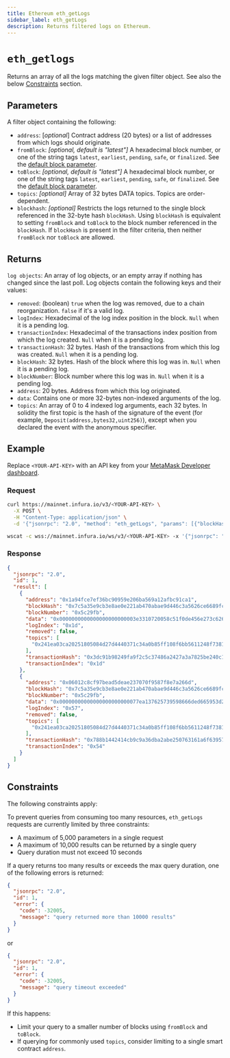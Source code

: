 ```yaml
---
title: Ethereum eth_getLogs
sidebar_label: eth_getLogs
description: Returns filtered logs on Ethereum.
---
```



# `eth_getlogs`


Returns an array of all the logs matching the given filter object. See also the below [Constraints](#constraints) section. 

## Parameters

A filter object containing the following:

- `address`: [_optional_] Contract address (20 bytes) or a list of addresses from which logs should originate.
- `fromBlock`: _[optional, default is "latest"]_ A hexadecimal block number, or one of the string tags `latest`, `earliest`, `pending`, `safe`, or `finalized`. See the [default block parameter](https://ethereum.org/en/developers/docs/apis/json-rpc/#default-block).
- `toBlock`: _[optional, default is "latest"]_ A hexadecimal block number, or one of the string tags `latest`, `earliest`, `pending`, `safe`, or `finalized`. See the [default block parameter](https://ethereum.org/en/developers/docs/apis/json-rpc/#default-block).
- `topics`: _[optional]_ Array of 32 bytes DATA topics. Topics are order-dependent.
- `blockhash`: _[optional]_ Restricts the logs returned to the single block referenced in the 32-byte hash `blockHash`. Using `blockHash` is equivalent to setting `fromBlock` and `toBlock` to the block number referenced in the `blockHash`. If `blockHash` is present in the filter criteria, then neither `fromBlock` nor `toBlock` are allowed.

## Returns

`log objects`: An array of log objects, or an empty array if nothing has changed since the last poll. Log objects contain the following keys and their values:

- `removed`: (boolean) `true` when the log was removed, due to a chain reorganization. `false` if it's a valid log.
- `logIndex`: Hexadecimal of the log index position in the block. `Null` when it is a pending log.
- `transactionIndex`: Hexadecimal of the transactions index position from which the log created. `Null` when it is a pending log.
- `transactionHash`: 32 bytes. Hash of the transactions from which this log was created. `Null` when it is a pending log.
- `blockHash`: 32 bytes. Hash of the block where this log was in. `Null` when it is a pending log.
- `blockNumber`: Block number where this log was in. `Null` when it is a pending log.
- `address`: 20 bytes. Address from which this log originated.
- `data`: Contains one or more 32-bytes non-indexed arguments of the log.
- `topics`: An array of 0 to 4 indexed log arguments, each 32 bytes. In solidity the first topic is the hash of the signature of the event (for example, `Deposit(address,bytes32,uint256)`), except when you declared the event with the anonymous specifier.

## Example

Replace `<YOUR-API-KEY>` with an API key from your [MetaMask Developer dashboard](https://developer.metamask.io/).

### Request


<Tabs>
  <TabItem value="curl">

```bash
curl https://mainnet.infura.io/v3/<YOUR-API-KEY> \
  -X POST \
  -H "Content-Type: application/json" \
  -d '{"jsonrpc": "2.0", "method": "eth_getLogs", "params": [{"blockHash": "0x7c5a35e9cb3e8ae0e221ab470abae9d446c3a5626ce6689fc777dcffcab52c70", "topics":["0x241ea03ca20251805084d27d4440371c34a0b85ff108f6bb5611248f73818b80"]}], "id": 1}'
```

  </TabItem>
  <TabItem value="WSS">

```bash
wscat -c wss://mainnet.infura.io/ws/v3/<YOUR-API-KEY> -x '{"jsonrpc": "2.0", "method": "eth_getLogs", "params": [{"blockHash": "0x7c5a35e9cb3e8ae0e221ab470abae9d446c3a5626ce6689fc777dcffcab52c70", "topics":["0x241ea03ca20251805084d27d4440371c34a0b85ff108f6bb5611248f73818b80"]}], "id":1}'
```

  </TabItem>
</Tabs>

### Response


<Tabs>
  <TabItem value="JSON">

```json
{
  "jsonrpc": "2.0",
  "id": 1,
  "result": [
    {
      "address": "0x1a94fce7ef36bc90959e206ba569a12afbc91ca1",
      "blockHash": "0x7c5a35e9cb3e8ae0e221ab470abae9d446c3a5626ce6689fc777dcffcab52c70",
      "blockNumber": "0x5c29fb",
      "data": "0x0000000000000000000000003e3310720058c51f0de456e273c626cdd35065700000000000000000000000000000000000000000000000000000000000003185000000000000000000000000000000000000000000000000000000000000318200000000000000000000000000000000000000000000000000000000005c2a23",
      "logIndex": "0x1d",
      "removed": false,
      "topics": [
        "0x241ea03ca20251805084d27d4440371c34a0b85ff108f6bb5611248f73818b80"
      ],
      "transactionHash": "0x3dc91b98249fa9f2c5c37486a2427a3a7825be240c1c84961dfb3063d9c04d50",
      "transactionIndex": "0x1d"
    },
    {
      "address": "0x06012c8cf97bead5deae237070f9587f8e7a266d",
      "blockHash": "0x7c5a35e9cb3e8ae0e221ab470abae9d446c3a5626ce6689fc777dcffcab52c70",
      "blockNumber": "0x5c29fb",
      "data": "0x00000000000000000000000077ea137625739598666ded665953d26b3d8e374400000000000000000000000000000000000000000000000000000000000749ff00000000000000000000000000000000000000000000000000000000000a749d00000000000000000000000000000000000000000000000000000000005c2a0f",
      "logIndex": "0x57",
      "removed": false,
      "topics": [
        "0x241ea03ca20251805084d27d4440371c34a0b85ff108f6bb5611248f73818b80"
      ],
      "transactionHash": "0x788b1442414cb9c9a36dba2abe250763161a6f6395788a2e808f1b34e92beec1",
      "transactionIndex": "0x54"
    }
  ]
}
```

  </TabItem>
</Tabs>

## Constraints

The following constraints apply:

To prevent queries from consuming too many resources, `eth_getLogs` requests are currently limited by three constraints:

- A maximum of 5,000 parameters in a single request
- A maximum of 10,000 results can be returned by a single query
- Query duration must not exceed 10 seconds

If a query returns too many results or exceeds the max query duration, one of the following errors is returned:

```json
{
  "jsonrpc": "2.0",
  "id": 1,
  "error": {
    "code": -32005,
    "message": "query returned more than 10000 results"
  }
}
```

or

```json
{
  "jsonrpc": "2.0",
  "id": 1,
  "error": {
    "code": -32005,
    "message": "query timeout exceeded"
  }
}
```

If this happens:

- Limit your query to a smaller number of blocks using `fromBlock` and `toBlock`.
- If querying for commonly used `topics`, consider limiting to a single smart contract `address`.
